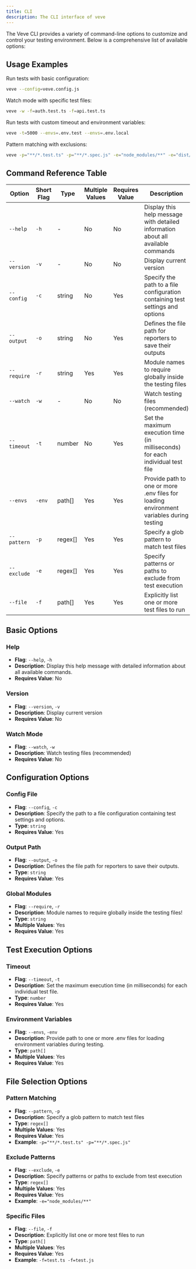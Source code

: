 ```yaml
---
title: CLI
description: The CLI interface of veve
---
```


The Veve CLI provides a variety of command-line options to customize and control
your testing environment. Below is a comprehensive list of available options:

## Usage Examples

Run tests with basic configuration:
```bash title="Terminal"
veve --config=veve.config.js
```

Watch mode with specific test files:
```bash title="Terminal"
veve -w -f=auth.test.ts -f=api.test.ts
```

Run tests with custom timeout and environment variables:
```bash title="Terminal"
veve -t=5000 --envs=.env.test --envs=.env.local
```

Pattern matching with exclusions:
```bash title="Terminal"
veve -p="**/*.test.ts" -p="**/*.spec.js" -e="node_modules/**" -e="dist/**"
```

## Command Reference Table

| Option | Short Flag | Type | Multiple Values | Requires Value | Description |
|--------|------------|------|----------------|----------------|-------------|
| `--help` | `-h` | - | No | No | Display this help message with detailed information about all available commands |
| `--version` | `-v` | - | No | No | Display current version |
| `--config` | `-c` | string | No | Yes | Specify the path to a file configuration containing test settings and options |
| `--output` | `-o` | string | No | Yes | Defines the file path for reporters to save their outputs |
| `--require` | `-r` | string | Yes | Yes | Module names to require globally inside the testing files |
| `--watch` | `-w` | - | No | No | Watch testing files (recommended) |
| `--timeout` | `-t` | number | No | Yes | Set the maximum execution time (in milliseconds) for each individual test file |
| `--envs` | `-env` | path[] | Yes | Yes | Provide path to one or more .env files for loading environment variables during testing |
| `--pattern` | `-p` | regex[] | Yes | Yes | Specify a glob pattern to match test files |
| `--exclude` | `-e` | regex[] | Yes | Yes | Specify patterns or paths to exclude from test execution |
| `--file` | `-f` | path[] | Yes | Yes | Explicitly list one or more test files to run |

## Basic Options

### Help
- **Flag**: `--help`, `-h`
- **Description**: Display this help message with detailed information about all available commands.
- **Requires Value**: No

### Version
- **Flag**: `--version`, `-v`
- **Description**: Display current version
- **Requires Value**: No

### Watch Mode
- **Flag**: `--watch`, `-w`
- **Description**: Watch testing files (recommended)
- **Requires Value**: No

## Configuration Options

### Config File
- **Flag**: `--config`, `-c`
- **Description**: Specify the path to a file configuration containing test settings and options.
- **Type**: `string`
- **Requires Value**: Yes

### Output Path
- **Flag**: `--output`, `-o`
- **Description**: Defines the file path for reporters to save their outputs.
- **Type**: `string`
- **Requires Value**: Yes

### Global Modules
- **Flag**: `--require`, `-r`
- **Description**: Module names to require globally inside the testing files!
- **Type**: `string`
- **Multiple Values**: Yes
- **Requires Value**: Yes

## Test Execution Options

### Timeout
- **Flag**: `--timeout`, `-t`
- **Description**: Set the maximum execution time (in milliseconds) for each individual test file.
- **Type**: `number`
- **Requires Value**: Yes

### Environment Variables
- **Flag**: `--envs`, `-env`
- **Description**: Provide path to one or more .env files for loading environment variables during testing.
- **Type**: `path[]`
- **Multiple Values**: Yes
- **Requires Value**: Yes

## File Selection Options

### Pattern Matching
- **Flag**: `--pattern`, `-p`
- **Description**: Specify a glob pattern to match test files
- **Type**: `regex[]`
- **Multiple Values**: Yes
- **Requires Value**: Yes
- **Example**: `-p="**/*.test.ts" -p="**/*.spec.js"`

### Exclude Patterns
- **Flag**: `--exclude`, `-e`
- **Description**: Specify patterns or paths to exclude from test execution
- **Type**: `regex[]`
- **Multiple Values**: Yes
- **Requires Value**: Yes
- **Example**: `-e="node_modules/**"`

### Specific Files
- **Flag**: `--file`, `-f`
- **Description**: Explicitly list one or more test files to run
- **Type**: `path[]`
- **Multiple Values**: Yes
- **Requires Value**: Yes
- **Example**: `-f=test.ts -f=test.js`